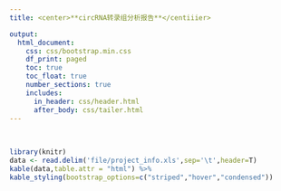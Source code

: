 ```yaml
---
title: <center>**circRNA转录组分析报告**</centiiier>

output: 
  html_document:
    css: css/bootstrap.min.css
    df_print: paged
    toc: true
    toc_float: true
    number_sections: true
    includes:
      in_header: css/header.html
      after_body: css/tailer.html
---
```


&nbsp;
&nbsp;
&nbsp;
```r
library(knitr)
data <- read.delim('file/project_info.xls',sep='\t',header=T)
kable(data,table.attr = "html") %>%
kable_styling(bootstrap_options=c("striped","hover","condensed"))
```
&nbsp;
&nbsp;
&nbsp;
&nbsp;


